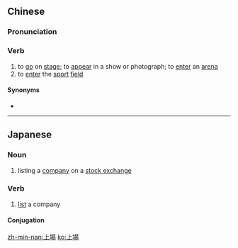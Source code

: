 {{also|上场}}
==Chinese==
{{zh-forms|s=上场}}

===Pronunciation===
{{zh-pron
|m=shàng場
|c=soeng5 coeng4
|mn=xm,tw:chiūⁿ-tiûⁿ/zz:chiōⁿ-tiôⁿ/qz:siōng-tiûⁿ
|cat=v
}}

===Verb===
{{zh-verb}}

# to [[go]] on [[stage]]; to [[appear]] in a show or photograph; to [[enter]] an [[arena]]
# to [[enter]] the [[sport]] [[field]]

====Synonyms====
* {{zh-l|出場}}

----

==Japanese==
{{ja-kanjitab|じょう|じょう|yomi=on}}

===Noun===
{{ja-noun|じょうじょう}}

# listing a [[company]] on a [[stock exchange]]

===Verb===
{{ja-verb-suru|じょうじょう}}

# [[list]] a company

====Conjugation====
{{ja-suru|じょうじょう}}

[[zh-min-nan:上場]]
[[ko:上場]]